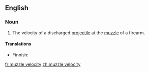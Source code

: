 ==English==

===Noun===
{{en-noun|sg=[[muzzle]] [[velocity]]|pl=muzzle velocities}}

# {{context|firearms}} The velocity of a discharged [[projectile]] at the [[muzzle]] of a firearm.

====Translations====
{{trans-top|velocity of projectile}}
* Finnish: {{t-|fi|lähtönopeus}}
{{trans-mid}}
{{trans-bottom}}

[[fr:muzzle velocity]]
[[zh:muzzle velocity]]
